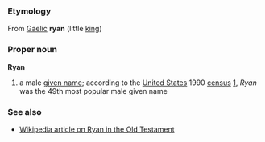 ===Etymology===

From [[Gaelic]] '''ryan''' (little [[king]])

===Proper noun===
'''Ryan'''

# a male [[given name]]; according to the [[United States]] 1990 [[census]] [http://www.census.gov/genealogy/names/dist.male.first], ''Ryan'' was the 49th most popular male given name

===See also===
*[[w:Ryan|Wikipedia article on Ryan in the Old Testament]]